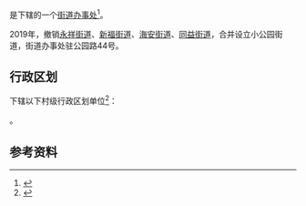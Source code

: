 {{中国乡级行政区|44/05/11/006/000}}

'''{{PAGENAMEBASE}}'''是{{PRC admin/fullname|44/05/11/006/000|3}}下辖的一个[[街道办事处|街道办事处]]<ref>{{PRC admin/ref sgc|{{PRC admin/parent|44/05/11/006/000}}}}</ref>。

2019年，撤销[[永祥街道|永祥街道]]、[[新福街道|新福街道]]、[[海安街道_(汕头市)|海安街道]]、[[同益街道|同益街道]]，合并设立小公园街道，街道办事处驻公园路44号。

== 行政区划 ==
{{PAGENAMEBASE}}下辖以下村级行政区划单位<ref>{{PRC admin/ref sgc|44/05/11/006/000}}</ref>：

{{PRC admin/children|44/05/11/006/000}}。

== 参考资料 ==
{{reflist}}

{{广东行政区划小作品}}
{{PRC admin/navcat|44/05/11/006/000}}